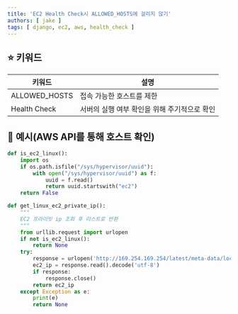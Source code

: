 ```yaml
---
title: 'EC2 Health Check시 ALLOWED_HOSTS에 걸리지 않기'
authors: [ jake ]
tags: [ django, ec2, aws, health_check ]
---
```


## ⭐ 키워드

| 키워드           | 설명                        |
|---------------|---------------------------|
| ALLOWED_HOSTS | 접속 가능한 호스트를 제한            |
| Health Check  | 서버의 실행 여부 확인을 위해 주기적으로 확인 |

## 🐥 예시(AWS API를 통해 호스트 확인)

```python
def is_ec2_linux():
    import os
    if os.path.isfile("/sys/hypervisor/uuid"):
        with open("/sys/hypervisor/uuid") as f:
            uuid = f.read()
            return uuid.startswith("ec2")
    return False

def get_linux_ec2_private_ip():
    """
    EC2 프라이빗 ip 조회 후 리스트로 반환
    """
    from urllib.request import urlopen
    if not is_ec2_linux():
        return None
    try:
        response = urlopen('http://169.254.169.254/latest/meta-data/local-ipv4')
        ec2_ip = response.read().decode('utf-8')
        if response:
            response.close()
        return ec2_ip
    except Exception as e:
        print(e)
        return None
```
